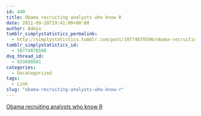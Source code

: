 ```yaml
---
id: 440
title: Obama recruiting analysts who know R
date: 2011-09-28T19:41:00+00:00
author: Admin
tumblr_simplystatistics_permalink:
  - http://simplystatistics.tumblr.com/post/10774878590/obama-recruiting-analysts-who-know-r
tumblr_simplystatistics_id:
  - 10774878590
dsq_thread_id:
  - 933690501
categories:
  - Uncategorized
tags:
  - Link
slug: "obama-recruiting-analysts-who-know-r"
---
```

[Obama recruiting analysts who know R](http://rdatamining.wordpress.com/2011/09/27/obama-recruiting-analysts-and-r-is-one-preferred-skill/)
